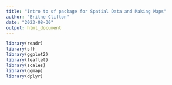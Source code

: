 ```yaml
---
title: "Intro to sf package for Spatial Data and Making Maps"
author: "Britne Clifton"
date: "2023-08-30"
output: html_document
---
```


```r
library(readr)
library(sf)
library(ggplot2)
library(leaflet)
library(scales)
library(ggmap)
library(dplyr)
```

